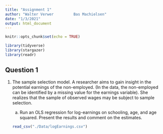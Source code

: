 ```yaml
---
title: "Assignment 1"
author: "Walter Verwer         Bas Machielsen"
date: "1/3/2021"
output: html_document
---
```


```r
knitr::opts_chunk$set(echo = TRUE)

library(tidyverse)
library(stargazer)
library(readr)

```

## Question 1

1. The sample selection model. A researcher aims to gain insight in the potential earnings of the non-employed. (In the data, the non-employed can be identified by a missing value for the earnings variable). She realizes that the sample of observed wages may be subject to sample selection.

    (a) Run an OLS regression for log-earnings on schooling, age, and age squared. Present the results and comment on the estimates.
    
    ```r
    read_csv("./Data/logEarnings.csv")
    ```
